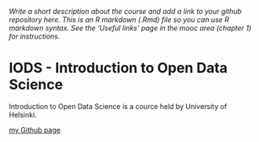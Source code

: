 

*Write a short description about the course and add a link to your github repository here. This is an R markdown (.Rmd) file so you can use R markdown syntax. See the 'Useful links' page in the mooc area (chapter 1) for instructions.*

# IODS - Introduction to Open Data Science

Introduction to Open Data Science is a cource held by University of Helsinki.

[my Github page](https://github.com/varpuv/IODS-project)

